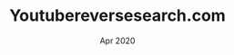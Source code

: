 ---
company: n/a
title: Youtubereversesearch.com
date: Apr 2020
order: Apr 2020
description: []
journey: true
skills: [gcp, javascript, html, css]
new: [gcp]
company_short: n/a
type: Project – Youtubereversesearch.com
learned: CORS, Using Infrastrcuture-as-Code to deploy on the cloud, Debugging cloud deployments
---